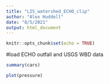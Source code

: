 ```yaml
---
title: "LIS_watershed_ECHO_clip"
author: "Alex Huddell"
date: "8/5/2021"
output: html_document
---
```


```r
knitr::opts_chunk$set(echo = TRUE)
```

#load ECHO outfall and USGS WBD data
```r
summary(cars)
```



```r
plot(pressure)
```
